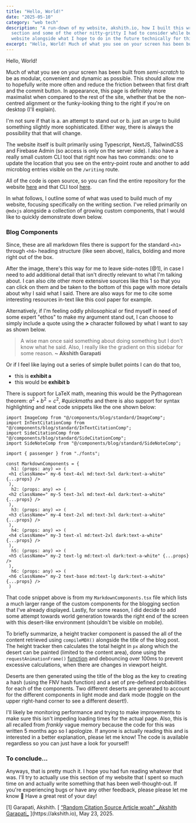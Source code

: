 ```yaml
---
title: "Hello, World!"
date: "2025-05-10"
category: "web tech"
description: "A run-down of my website, akshith.io, how I built this writing
  section and some of the other nitty-gritty I had to consider while building this
  website alongside what I hope to do in the future technically for this website"
excerpt: "Hello, World! Much of what you see on your screen has been built from _semi-scratch_ to be as modular, convenient and dynamic as possible. This should allow me to hopefully write more often and reduce the friction between that first draft and the commit button. In appearance, this page is definitely more maximalist when compared to the rest of the site, whether that be the non-centred alignment or the funky-looking thing to the right if you're on desktop (I'll explain)."
---
```


Hello, World!

Much of what you see on your screen has been built from _semi-scratch_ to be as modular, convenient and dynamic as possible. This should allow me to hopefully write more often and reduce the friction between that first draft and the commit button. In appearance, this page is definitely more maximalist when compared to the rest of the site, whether that be the non-centred alignment or the funky-looking thing to the right if you're on desktop (I'll explain).

I'm not sure if that is a. an attempt to stand out or b. just an urge to build something slightly more sophisticated. Either way, there is always the possibility that that will change.

The website itself is built primarily using Typescript, NextJS, TailwindCSS and Firebase Admin (so access is only on the server side). I also have a really small custom CLI tool that right now has two commands: one to update the location that you see on the entry-point route and another to add microblog entries visible on the `/writing` route.

All of the code is open source, so you can find the entire repository for the website [here](https://github.com/akshithio/akshith.io) and that CLI tool [here](https://github.com/akshithio/adot).

In what follows, I outline some of what was used to build much of my website, focusing specifically on the writing section. I've relied primarily on `@mdxjs` alongside a collection of growing custom components, that I would like to quickly demonstrate down below.

### Blog Components

Since, these are all markdown files there is support for the standard `<h1>` through `<h6>` heading structure (like seen above), italics, bolding and more right out of the box.

<ImageComp
  src="https://v9qoelznu6.ufs.sh/f/KqS0F7xRrUGcduDKftGhfW25cMOnKGBmZL9tiyYuk1SvCxRF"
  width={800}
  height={578.439964938}
  alt="This image shows a dark file browser interface displaying website template thumbnails in a grid layout. The templates have names like home_light, writing_light, sample_blog, 404_light, and work_light, representing different webpage layouts including home pages, blogs, portfolios, and error pages. Each thumbnail previews the actual webpage design. This is a screenshot from a Figma layout."
  creds="https://akshith.io"
  description="Not much to see here except a messy Figma file. Simple Image Component"
  num={1}
/>

<SideNoteComp
  num={1}
  description="I can ramble here about other things not related to what I'm talking about. Helpful because I can't stop talking!"
/>

After the image, there's this way for me to leave side-notes <SideCitationComp>[@1]</SideCitationComp>, in case I need to add additional detail that isn't directly relevant to what I'm talking about. I can also cite other more extensive sources like this <CitationSuperscriptComp>1</CitationSuperscriptComp> so that you can click on them and be taken to the bottom of this page with more details about why I said what I said. There are also ways for me to cite some interesting resources in-text like this cool paper for example.

<InTextCitationComp
  type="paper"
  link="https://arxiv.org/abs/1706.03762"
  name="Attention is all you need"
  authors="Ashish Vaswani, Noam Shazeer, Niki Parmar, Jakob Uszkoreit, Llion Jones, Aidan N. Gomez, Lukasz Kaiser, Illia Polosukhin"
/>

Alternatively, if I'm feeling oddly philosophical or find myself in need of some expert "ethos" to make my argument stand out, I can choose to simply include a quote using the **>** character followed by what I want to say as shown below.

> A wise man once said something about doing something but I don't know what he said. Also, I really like the gradient on this sidebar for some reason. **~ Akshith Garapati**

Or if I feel like laying out a series of simple bullet points I can do that too,

- this is **exhibit a**
- this would be **exhibit b**

There is support for LaTeX math, meaning this would be the Pythagorean theorem: $a^2 + b^2 = c^2$, _\#quickmaths_ and there is also support for syntax highlighting and neat code snippets like the one shown below:

```tsx
import ImageComp from "@/components/blog/standard/ImageComp";
import InTextCitationComp from "@/components/blog/standard/InTextCitationComp";
import SideCitationComp from "@/components/blog/standard/SideCitationComp";
import SideNoteComp from "@/components/blog/standard/SideNoteComp";

import { passenger } from "./fonts";

const MarkdownComponents = {
  h1: (props: any) => (
 <h1 className=" my-6 text-4xl md:text-5xl dark:text-a-white" {...props} />
 ),
  h2: (props: any) => (
 <h2 className=" my-5 text-3xl md:text-4xl dark:text-a-white" {...props} />
 ),
  h3: (props: any) => (
 <h3 className=" my-4 text-2xl md:text-3xl dark:text-a-white" {...props} />
 ),
  h4: (props: any) => (
 <h4 className=" my-3 text-xl md:text-2xl dark:text-a-white" {...props} />
 ),
  h5: (props: any) => (
 <h5 className=" my-2 text-lg md:text-xl dark:text-a-white" {...props} />
 ),
  h6: (props: any) => (
 <h6 className=" my-2 text-base md:text-lg dark:text-a-white" {...props} />
 )
```

That code snippet above is from my `MarkdownComponents.tsx` file which lists a much larger range of the custom components for the blogging section that I've already displayed. Lastly, for some reason, I did decide to add some attempt towards world generation towards the right end of the screen with this desert-like environment (shouldn't be visible on mobile).

To briefly summarize, a height tracker component is passed the all of the content retrieved using `compileMDX()` alongside the title of the blog post. The height tracker then calculates the total height in `px` along which the desert can be painted (limited to the content area), done using the `requestAnimationFrame()` [function](https://developer.mozilla.org/en-US/docs/Web/API/Window/requestAnimationFrame) and debouncing over 100ms to prevent excessive calculations, when there are changes in viewport height.

Deserts are then generated using the title of the blog as the key to creating a hash (using the FNV hash function) and a set of pre-defined probabilities for each of the components. Two different deserts are generated to account for the different components in light mode and dark mode (toggle on the upper right-hand corner to see a different desert!).

I'll likely be monitoring performance and trying to make improvements to make sure this isn't impeding loading times for the actual page. Also, this is all recalled from _frankly_ vague memory because the code for this was written 5 months ago so I apologize. If anyone is actually reading this and is interested in a better explanation, please let me know! The code is available regardless so you can just have a look for yourself!

### To conclude...

Anyways, that is pretty much it. I hope you had fun reading whatever that was. I'll try to actually use this section of my website that I spent so much time on and actually write something that has been well-thought-out. If you're experiencing bugs or have any other feedback, please please let me know 🙏 Have a great rest of your day!

<BibliographyHolderComp>
  <BibliographyItemComp id="1">
    [1] Garapati, Akshith. [
    <u>“Random Citation Source Article woah” _Akshith Garapati_</u>
    ](https://akshith.io), May 23, 2025.
  </BibliographyItemComp>
</BibliographyHolderComp>
